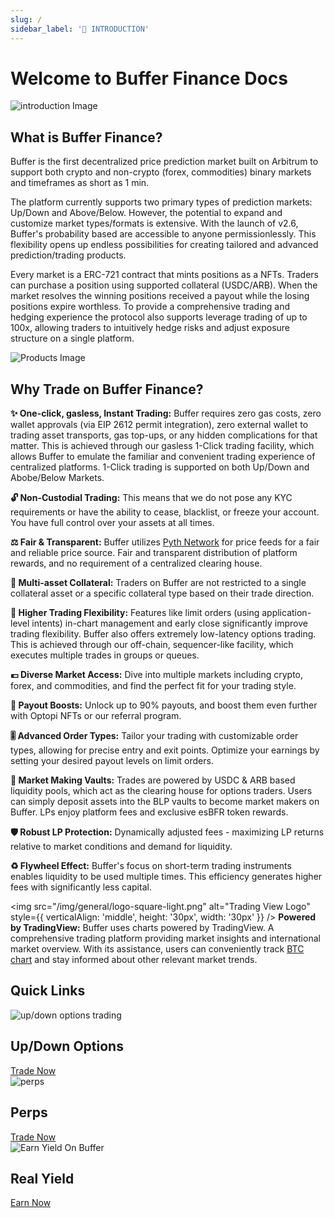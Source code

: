 ```yaml
---
slug: /
sidebar_label: '🐙 INTRODUCTION'
---
```


# Welcome to Buffer Finance Docs 
![introduction Image](/img/general/v2.6-intro.png)

## What is Buffer Finance?
Buffer is the first decentralized price prediction market built on Arbitrum to support both
crypto and non-crypto (forex, commodities) binary markets and timeframes as short as 1 min. 

The platform currently supports two primary types of prediction markets: Up/Down and Above/Below. 
However, the potential to expand and customize market types/formats is extensive. With the launch of v2.6, Buffer's 
probability based are accessible to anyone permissionlessly. 
This flexibility opens up endless possibilities for creating tailored and advanced prediction/trading products.

Every market is a ERC-721 contract that mints positions as a NFTs. 
Traders can purchase a position using supported collateral (USDC/ARB). 
When the market resolves the winning positions received a payout while the 
losing positions expire worthless. 
To provide a comprehensive trading and hedging experience the protocol also supports 
leverage trading of up to 100x, allowing traders to intuitively hedge risks and adjust 
exposure structure on a single platform.

![Products Image](/img/general/products.png)

## Why Trade on Buffer Finance?

**✨ One-click, gasless, Instant Trading:**
Buffer requires zero gas costs, zero wallet approvals (via EIP 2612 permit integration), 
zero external wallet to trading asset transports, gas top-ups, or any hidden complications for that matter. 
This is achieved through our gasless 1-Click trading facility, which allows Buffer to emulate the familiar 
and convenient trading experience of centralized platforms. 1-Click trading is supported on both Up/Down and Abobe/Below Markets. 

**🔓 Non-Custodial Trading:**
This means that we do not pose any KYC requirements or have the ability to cease, blacklist, or freeze your account. 
You have full control over your assets at all times. 

**⚖️ Fair & Transparent:**
Buffer utilizes [Pyth Network](https://pyth.network/) for price feeds for a fair and reliable price source. 
Fair and transparent distribution of platform rewards, and no requirement of a centralized clearing house.

**💠 Multi-asset Collateral:**
Traders on Buffer are not restricted to a single collateral asset or a specific collateral type based on 
their trade direction. 

**🌊 Higher Trading Flexibility:**
Features like limit orders (using application-level intents) in-chart management and early close 
significantly improve trading flexibility. Buffer also offers extremely low-latency options trading. 
This is achieved through our off-chain, sequencer-like facility, which executes multiple trades in groups or queues. 

**💶 Diverse Market Access:**
Dive into multiple markets including crypto, forex, and commodities, and find the perfect fit for your trading style. 

**🔋 Payout Boosts:** 
Unlock up to 90% payouts, and boost them even further with Optopi NFTs or our referral program. 

**🎚 Advanced Order Types:** 
Tailor your trading with customizable order types, allowing for precise entry and exit points. 
Optimize your earnings by setting your desired payout levels on limit orders.

**🏦 Market Making Vaults:** 
Trades are powered by USDC & ARB based liquidity pools, which act as the clearing house for options traders. 
Users can simply deposit assets into the BLP vaults to become market makers on Buffer. 
LPs enjoy platform fees and exclusive esBFR token rewards.

**🛡 Robust LP Protection:** 
Dynamically adjusted fees - maximizing LP returns relative to market conditions and demand for liquidity.

**♻️ Flywheel Effect:** 
Buffer's focus on short-term trading instruments enables liquidity to be used multiple times. 
This efficiency generates higher fees with significantly less capital.

<img src="/img/general/logo-square-light.png" alt="Trading View Logo" style={{ verticalAlign: 'middle', height: '30px', width: '30px' }} /> **Powered by TradingView:** 
Buffer uses charts powered by TradingView. A comprehensive trading platform providing market insights and 
international market overview. With its assistance, 
users can conveniently track [BTC chart](https://www.tradingview.com/symbols/BTCUSD/) and 
stay informed about other relevant market trends.


## Quick Links

<div className="card-container">

  <div className="card">
    <img src="/img/general/up-down.png" alt="up/down options trading" />
    <div className="card-content">
      <h2 className="card-title">Up/Down Options</h2>
      <a href="https://app.buffer.finance/#/binary" className="card-button" target="_blank" rel="noopener noreferrer">Trade Now</a>
    </div>
  </div>

  <div className="card">
    <img src="/img/general/perps.png" alt="perps"/>
    <div className="card-content">
      <h2 className="card-title">Perps</h2>
      <a href="https://earn.buffer.finance/" className="card-button" target="_blank" rel="noopener noreferrer">Trade Now</a>
    </div>
  </div>

  <div className="card">
    <img src="/img/general/earn.png" alt="Earn Yield On Buffer" />
    <div className="card-content">
      <h2 className="card-title">Real Yield</h2>
      <a href="https://earn.buffer.finance/" className="card-button" target="_blank" rel="noopener noreferrer">Earn Now</a>
    </div>
  </div>
</div>
